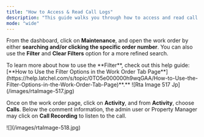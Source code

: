 ```yaml
---
title: "How to Access & Read Call Logs"
description: "This guide walks you through how to access and read call logs for service requests. Call logs provide a detailed record of communication between Latchel and residents or service providers, helping you track updates, follow up as needed, and stay informed on the status of each job."
mode: "wide"
---
```


From the dashboard, click on **Maintenance**, and open the work order by either **searching and/or clicking the specific order number**. You can also use the **Filter** and **Clear Filters** option for a more refined search. 

<Tip>
  To learn more about how to use the **Filter**, check out this help guide: [**How to Use the Filter Options in the Work Order Tab Page**](https://help.latchel.com/s/topic/0TO5e000000h9wqGAA/How-to-Use-the-Filter-Options-in-the-Work-Order-Tab-Page)**.**
</Tip>

<Frame>
  ![Rta Image 517 Jp](/images/rtaImage-517.jpg)
</Frame>

Once on the work order page, click on **Activity**, and from **Activity**, choose **Calls**. Below the comment information, the admin user or Property Manager may click on **Call Recording** to listen to the call.

<Frame>
  ![](/images/rtaImage-518.jpg)
</Frame>